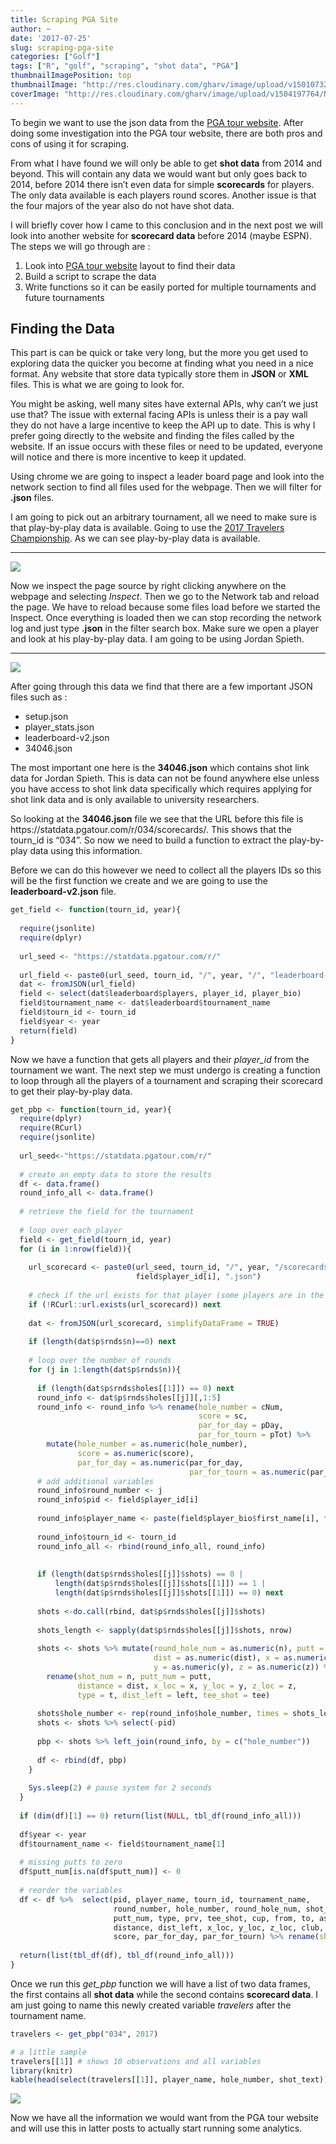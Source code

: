 ```yaml
---
title: Scraping PGA Site
author: ~
date: '2017-07-25'
slug: scraping-pga-site
categories: ["Golf"]
tags: ["R", "golf", "scraping", "shot data", "PGA"]
thumbnailImagePosition: top
thumbnailImage: "http://res.cloudinary.com/gharv/image/upload/v1501073281/pga_tour_banner_b1ap0f.png"
coverImage: "http://res.cloudinary.com/gharv/image/upload/v1504197764/Nicklaus_13th-2_psqkvu.jpg"
---
```

<!--more-->

To begin we want to use the json data from the [PGA tour website](http://www.pgatour.com/). After doing some investigation into the PGA tour website, there are both pros and cons of using it for scraping.  

From what I have found we will only be able to get **shot data** from 2014 and beyond. This will contain any data we would want but only goes back to 2014, before 2014 there isn't even data for simple **scorecards** for players. The only data available is each players round scores. Another issue is that the four majors of the year also do not have shot data.

I will briefly cover how I came to this conclusion and in the next post we will look into another website for **scorecard data** before 2014 (maybe ESPN). The steps we will go through are :  

1. Look into [PGA tour website](http://www.pgatour.com/) layout to find their data
2. Build a script to scrape the data
3. Write functions so it can be easily ported for multiple tournaments and future tournaments  

## Finding the Data

This part is can be quick or take very long, but the more you get used to exploring data the quicker you become at finding what you need in a nice format. Any website that store data typically store them in **JSON** or **XML** files. This is what we are going to look for.  

You might be asking, well many sites have external APIs, why can't we just use that? The issue with external facing APIs is unless their is a pay wall they do not have a large incentive to keep the API up to date. This is why I prefer going directly to the website and finding the files called by the website. If an issue occurs with these files or need to be updated, everyone will notice and there is more incentive to keep it updated.  

Using chrome we are going to inspect a leader board page and look into the network section to find all files used for the webpage. Then we will filter for **.json** files.  

I am going to pick out an arbitrary tournament, all we need to make sure is that play-by-play data is available. Going to use the [2017 Travelers Championship](http://www.pgatour.com/competition/2017/travelers-championship/leaderboard.html). As we can see play-by-play data is available.  

-----

![](http://res.cloudinary.com/gharv/image/upload/v1501073836/showing_pbp_zrdks3.png)

Now we inspect the page source by right clicking anywhere on the webpage and selecting *Inspect*. Then we go to the Network tab and reload the page. We have to reload because some files load before we started the Inspect. Once everything is loaded then we can stop recording the network log and just type **.json** in the filter search box. Make sure we open a player and look at his play-by-play data. I am going to be using Jordan Spieth. 

-----

![](http://res.cloudinary.com/gharv/image/upload/v1501074121/showing_json_pga_qtwblt.png)

After going through this data we find that there are a few important JSON files such as : 

* setup.json
* player_stats.json
* leaderboard-v2.json
* 34046.json

The most important one here is the **34046.json** which contains shot link data for Jordan Spieth. This is data can not be found anywhere else unless you have access to shot link data specifically which requires applying for shot link data and is only available to university researchers.  

So looking at the **34046.json** file we see that the URL before this file is https://statdata.pgatour.com/r/034/scorecards/. This shows that the tourn_id is "034". So now we need to build a function to extract the play-by-play data using this information.  

Before we can do this however we need to collect all the players IDs so this will be the first function we create and we are going to use the **leaderboard-v2.json** file.  

```r
get_field <- function(tourn_id, year){
  
  require(jsonlite)
  require(dplyr)
  
  url_seed <- "https://statdata.pgatour.com/r/"  
  
  url_field <- paste0(url_seed, tourn_id, "/", year, "/", "leaderboard-v2.json")
  dat <- fromJSON(url_field)
  field <- select(dat$leaderboard$players, player_id, player_bio)
  field$tournament_name <- dat$leaderboard$tournament_name
  field$tourn_id <- tourn_id
  field$year <- year
  return(field) 
}
```

Now we have a function that gets all players and their *player_id* from the tournament we want. The next step we must undergo is creating a function to loop through all the players of a tournament and scraping their scorecard to get their play-by-play data.  

```r
get_pbp <- function(tourn_id, year){
  require(dplyr)
  require(RCurl)
  require(jsonlite)
  
  url_seed<-"https://statdata.pgatour.com/r/"
  
  # create an empty data to store the results
  df <- data.frame()
  round_info_all <- data.frame()
  
  # retrieve the field for the tournament
  
  # loop over each player
  field <- get_field(tourn_id, year)
  for (i in 1:nrow(field)){
    
    url_scorecard <- paste0(url_seed, tourn_id, "/", year, "/scorecards/", 
                            field$player_id[i], ".json")
    
    # check if the url exists for that player (some players are in the field but withdraw)
    if (!RCurl::url.exists(url_scorecard)) next
    
    dat <- fromJSON(url_scorecard, simplifyDataFrame = TRUE)
    
    if (length(dat$p$rnds$n)==0) next
    
    # loop over the number of rounds
    for (j in 1:length(dat$p$rnds$n)){ 
      
      if (length(dat$p$rnds$holes[[1]]) == 0) next
      round_info <- dat$p$rnds$holes[[j]][,1:5]
      round_info <- round_info %>% rename(hole_number = cNum, 
                                          score = sc, 
                                          par_for_day = pDay, 
                                          par_for_tourn = pTot) %>% 
        mutate(hole_number = as.numeric(hole_number),
               score = as.numeric(score),
               par_for_day = as.numeric(par_for_day, 
                                        par_for_tourn = as.numeric(par_for_tourn)))
      # add additional variables
      round_info$round_number <- j
      round_info$pid <- field$player_id[i]
      
      round_info$player_name <- paste(field$player_bio$first_name[i], field$player_bio$last_name[i])
      
      round_info$tourn_id <- tourn_id
      round_info_all <- rbind(round_info_all, round_info)
      
      
      if (length(dat$p$rnds$holes[[j]]$shots) == 0 | 
          length(dat$p$rnds$holes[[j]]$shots[[1]]) == 1 |
          length(dat$p$rnds$holes[[j]]$shots[[1]]) == 0) next 
      
      shots <-do.call(rbind, dat$p$rnds$holes[[j]]$shots)
      
      shots_length <- sapply(dat$p$rnds$holes[[j]]$shots, nrow)
      
      shots <- shots %>% mutate(round_hole_num = as.numeric(n), putt = as.numeric(putt), 
                                dist = as.numeric(dist), x = as.numeric(x),
                                y = as.numeric(y), z = as.numeric(z)) %>% 
        rename(shot_num = n, putt_num = putt, 
               distance = dist, x_loc = x, y_loc = y, z_loc = z,
               type = t, dist_left = left, tee_shot = tee)
      
      shots$hole_number <- rep(round_info$hole_number, times = shots_length)
      shots <- shots %>% select(-pid)
      
      pbp <- shots %>% left_join(round_info, by = c("hole_number"))
      
      df <- rbind(df, pbp)
    }
    
    Sys.sleep(2) # pause system for 2 seconds
  }
  
  if (dim(df)[1] == 0) return(list(NULL, tbl_df(round_info_all)))
  
  df$year <- year
  df$tournament_name <- field$tournament_name[1]
  
  # missing putts to zero
  df$putt_num[is.na(df$putt_num)] <- 0
  
  # reorder the variables
  df <- df %>%  select(pid, player_name, tourn_id, tournament_name,
                       round_number, hole_number, round_hole_num, shot_num,
                       putt_num, type, prv, tee_shot, cup, from, to, asc,
                       distance, dist_left, x_loc, y_loc, z_loc, club, con, shotText,
                       score, par_for_day, par_for_tourn) %>% rename(shot_text = shotText)
  
  return(list(tbl_df(df), tbl_df(round_info_all)))
}
```

Once we run this *get_pbp* function we will have a list of two data frames, the first contains all **shot data** while the second contains **scorecard data**. I am just going to name this newly created variable *travelers* after the tournament name.

```r
travelers <- get_pbp("034", 2017)

# a little sample
travelers[[1]] # shows 10 observations and all variables
library(knitr)
kable(head(select(travelers[[1]], player_name, hole_number, shot_text)))
```

![](http://res.cloudinary.com/gharv/image/upload/v1501618122/sample_travelers_get_pbp_markky.png)

Now we have all the information we would want from the PGA tour website and will use this in latter posts to actually start running some analytics.
